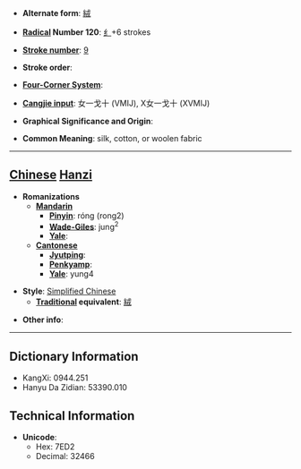 * '''Alternate form''': [[絨]]

* '''[[Wiktionary:Chinese radical index| Radical]] Number 120''': [[Wiktionary:Chinese radical index 纟|纟]]+6 strokes

* '''[[Wiktionary:Chinese total strokes index|Stroke number]]''': [[Wiktionary:Chinese total strokes index 9|9]]

* '''Stroke order''': 

* '''[[Wiktionary:Chinese four corner index|Four-Corner System]]''': 

* '''[[Wiktionary:Chinese Cangjie index|Cangjie input]]''': 女一戈十 (VMIJ), X女一戈十 (XVMIJ)

* '''Graphical Significance and Origin''': 

* '''Common Meaning''': silk, cotton, or woolen fabric

----

== [[Chinese]] [[Hanzi]] ==

* '''Romanizations'''
** '''[[Mandarin]]'''
*** '''[[Pinyin]]''': róng (rong2)
*** '''[[Wade-Giles]]''': jung<sup>2</sup>
*** '''[[Yale]]''': 
** '''[[Cantonese]]'''
*** '''[[Jyutping]]''':
*** '''[[Penkyamp]]''': 
*** '''[[Yale]]''': yung4

* '''Style''': [[Simplified Chinese]] 
** '''[[Traditional Chinese|Traditional]] equivalent''': [[絨]]

* '''Other info''': 

----

== Dictionary Information ==

* KangXi: 0944.251
* Hanyu Da Zidian: 53390.010

== Technical Information ==

* '''Unicode''':
** Hex: 7ED2
** Decimal: 32466